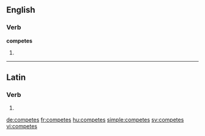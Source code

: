==English==

===Verb===
'''competes'''

# {{third-person singular of|compete}}

----

==Latin==

===Verb===
{{la-verb-form|competēs}}

# {{conjugation of|competo|competō|2|s|fut|act|ind|lang=la}}


[[de:competes]]
[[fr:competes]]
[[hu:competes]]
[[simple:competes]]
[[sv:competes]]
[[vi:competes]]